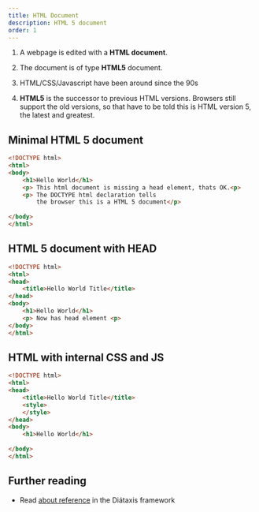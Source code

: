 ```yaml
---
title: HTML Document
description: HTML 5 document
order: 1
---
```


1. A webpage is edited with a **HTML document**.

2. The document is of type **HTML5** document.

3. HTML/CSS/Javascript have been around since the 90s 

4. **HTML5** is the successor to previous HTML versions. Browsers still support the old versions,
so that have to be told this is HTML version 5, the latest and greatest. 


## Minimal HTML 5 document

```html title="index.html"
<!DOCTYPE html>
<html>
<body>
    <h1>Hello World</h1>
    <p> This html document is missing a head element, thats OK.<p>
    <p> The DOCTYPE html declaration tells 
        the browser this is a HTML 5 document</p>
    
</body>
</html>
```

## HTML 5 document with HEAD

```html title="index.html"
<!DOCTYPE html>
<html>
<head>
    <title>Hello World Title</title>
</head>
<body>
    <h1>Hello World</h1>
    <p> Now has head element <p>
</body>
</html>
```

## HTML with internal CSS and JS
```html title="index.html"
<!DOCTYPE html>
<html>
<head>
    <title>Hello World Title</title>
    <style>
    </style>
</head>
<body>
    <h1>Hello World</h1>
    
</body>
</html>
```


## Further reading

- Read [about reference](https://diataxis.fr/reference/) in the Diátaxis framework
